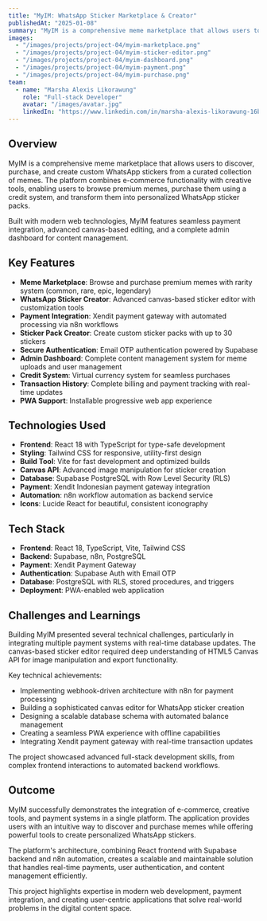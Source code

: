 ```yaml
---
title: "MyIM: WhatsApp Sticker Marketplace & Creator"
publishedAt: "2025-01-08"
summary: "MyIM is a comprehensive meme marketplace that allows users to discover, purchase, and create custom WhatsApp stickers from a curated collection of memes. Built with modern web technologies and featuring seamless payment integration through Xendit and n8n automation, complete with PWA support and advanced canvas-based sticker editor."
images:
  - "/images/projects/project-04/myim-marketplace.png"
  - "/images/projects/project-04/myim-sticker-editor.png"
  - "/images/projects/project-04/myim-dashboard.png"
  - "/images/projects/project-04/myim-payment.png"
  - "/images/projects/project-04/myim-purchase.png"
team:
  - name: "Marsha Alexis Likorawung"
    role: "Full-stack Developer"
    avatar: "/images/avatar.jpg"
    linkedIn: "https://www.linkedin.com/in/marsha-alexis-likorawung-16b13a267/"
---
```


## Overview

MyIM is a comprehensive meme marketplace that allows users to discover, purchase, and create custom WhatsApp stickers from a curated collection of memes. The platform combines e-commerce functionality with creative tools, enabling users to browse premium memes, purchase them using a credit system, and transform them into personalized WhatsApp sticker packs.

Built with modern web technologies, MyIM features seamless payment integration, advanced canvas-based editing, and a complete admin dashboard for content management.

## Key Features

- **Meme Marketplace**: Browse and purchase premium memes with rarity system (common, rare, epic, legendary)
- **WhatsApp Sticker Creator**: Advanced canvas-based sticker editor with customization tools
- **Payment Integration**: Xendit payment gateway with automated processing via n8n workflows
- **Sticker Pack Creator**: Create custom sticker packs with up to 30 stickers
- **Secure Authentication**: Email OTP authentication powered by Supabase
- **Admin Dashboard**: Complete content management system for meme uploads and user management
- **Credit System**: Virtual currency system for seamless purchases
- **Transaction History**: Complete billing and payment tracking with real-time updates
- **PWA Support**: Installable progressive web app experience

## Technologies Used

- **Frontend**: React 18 with TypeScript for type-safe development
- **Styling**: Tailwind CSS for responsive, utility-first design
- **Build Tool**: Vite for fast development and optimized builds
- **Canvas API**: Advanced image manipulation for sticker creation
- **Database**: Supabase PostgreSQL with Row Level Security (RLS)
- **Payment**: Xendit Indonesian payment gateway integration
- **Automation**: n8n workflow automation as backend service
- **Icons**: Lucide React for beautiful, consistent iconography

## Tech Stack

- **Frontend**: React 18, TypeScript, Vite, Tailwind CSS
- **Backend**: Supabase, n8n, PostgreSQL
- **Payment**: Xendit Payment Gateway
- **Authentication**: Supabase Auth with Email OTP
- **Database**: PostgreSQL with RLS, stored procedures, and triggers
- **Deployment**: PWA-enabled web application

## Challenges and Learnings

Building MyIM presented several technical challenges, particularly in integrating multiple payment systems with real-time database updates. The canvas-based sticker editor required deep understanding of HTML5 Canvas API for image manipulation and export functionality.

Key technical achievements:
- Implementing webhook-driven architecture with n8n for payment processing
- Building a sophisticated canvas editor for WhatsApp sticker creation
- Designing a scalable database schema with automated balance management
- Creating a seamless PWA experience with offline capabilities
- Integrating Xendit payment gateway with real-time transaction updates

The project showcased advanced full-stack development skills, from complex frontend interactions to automated backend workflows.

## Outcome

MyIM successfully demonstrates the integration of e-commerce, creative tools, and payment systems in a single platform. The application provides users with an intuitive way to discover and purchase memes while offering powerful tools to create personalized WhatsApp stickers.

The platform's architecture, combining React frontend with Supabase backend and n8n automation, creates a scalable and maintainable solution that handles real-time payments, user authentication, and content management efficiently.

This project highlights expertise in modern web development, payment integration, and creating user-centric applications that solve real-world problems in the digital content space.